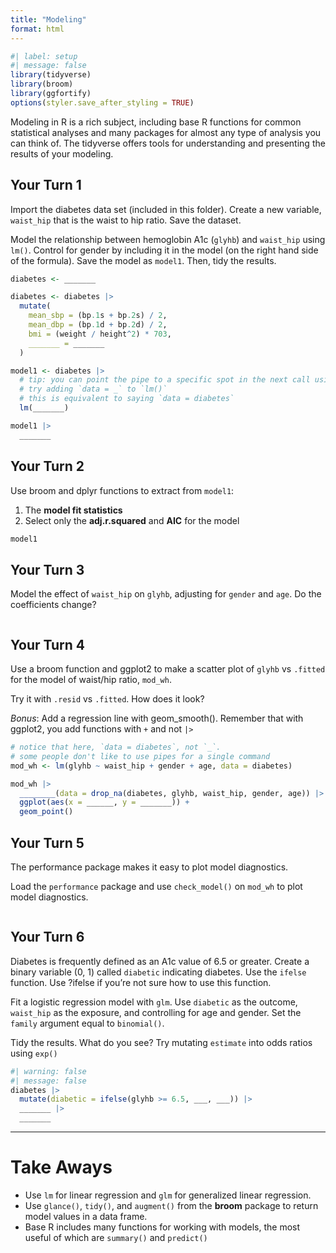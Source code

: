 ```yaml
---
title: "Modeling"
format: html
---
```



```r
#| label: setup
#| message: false
library(tidyverse)
library(broom)
library(ggfortify)
options(styler.save_after_styling = TRUE)
```

Modeling in R is a rich subject, including base R functions for common statistical analyses and many packages for almost any type of analysis you can think of. The tidyverse offers tools for understanding and presenting the results of your modeling. 

## Your Turn 1

Import the diabetes data set (included in this folder). Create a new variable, `waist_hip` that is the waist to hip ratio. Save the dataset.

Model the relationship between hemoglobin A1c (`glyhb`) and `waist_hip` using `lm()`. Control for gender by including it in the model (on the right hand side of the formula). Save the model as `model1`. Then, tidy the results.

```r
diabetes <- _______

diabetes <- diabetes |> 
  mutate(
    mean_sbp = (bp.1s + bp.2s) / 2,
    mean_dbp = (bp.1d + bp.2d) / 2,
    bmi = (weight / height^2) * 703,
    _______ = _______
  )

model1 <- diabetes |> 
  # tip: you can point the pipe to a specific spot in the next call using `_`
  # try adding `data = _` to `lm()`
  # this is equivalent to saying `data = diabetes`
  lm(_______)

model1 |> 
  _______
```

## Your Turn 2

Use broom and dplyr functions to extract from `model1`:

1. The **model fit statistics** 
2. Select only the **adj.r.squared** and **AIC** for the model

```r
model1
```

## Your Turn 3

Model the effect of `waist_hip` on `glyhb`, adjusting for `gender` and `age`. Do the coefficients change?

```r

```

## Your Turn 4

Use a broom function and ggplot2 to make a scatter plot of `glyhb` vs `.fitted` for the model of waist/hip ratio, `mod_wh`.

Try it with `.resid` vs `.fitted`. How does it look?

_Bonus_: Add a regression line with geom_smooth(). Remember that with ggplot2, you add functions with `+` and not `|>`

```r
# notice that here, `data = diabetes`, not `_`. 
# some people don't like to use pipes for a single command
mod_wh <- lm(glyhb ~ waist_hip + gender + age, data = diabetes)

mod_wh |> 
  ________(data = drop_na(diabetes, glyhb, waist_hip, gender, age)) |> 
  ggplot(aes(x = ______, y = _______)) +
  geom_point()
```

## Your Turn 5

The performance package makes it easy to plot model diagnostics. 

Load the `performance` package and use `check_model()` on `mod_wh` to plot model diagnostics. 

```r

```

## Your Turn 6

Diabetes is frequently defined as an A1c value of 6.5 or greater. Create a binary variable (0, 1) called `diabetic` indicating diabetes. Use the `ifelse` function. Use ?ifelse if you're  not sure how to use this function.

Fit a logistic regression model with `glm`. Use `diabetic` as the outcome, `waist_hip` as the exposure, and controlling for age and gender. Set the `family` argument equal to `binomial()`.

Tidy the results. What do you see? Try mutating `estimate` into odds ratios using `exp()`

```r
#| warning: false
#| message: false
diabetes |> 
  mutate(diabetic = ifelse(glyhb >= 6.5, ___, ___)) |> 
  _______ |> 
  _______
```

***

# Take Aways

* Use `lm` for linear regression and `glm` for generalized linear regression.
* Use `glance()`, `tidy()`, and `augment()` from the **broom** package to return model values in a data frame.
* Base R includes many functions for working with models, the most useful of which are `summary()` and `predict()`
